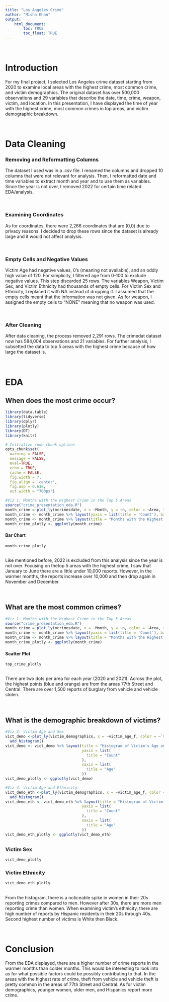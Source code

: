 ```yaml
---
title: "Los Angeles Crime"
author: "Misha Khan"
output: 
    html_document:
        toc: TRUE
        toc_float: TRUE
---
```


<br>

# **Introduction**
For my final project, I selected Los Angeles crime dataset starting from 2020 to examine local areas with the highest crime,  most common crime, and victim demographics. The original dataset has over 500,000 observations and 29 variables that describe the date, time, crime, weapon, victim, and location. In this presentation, I have displayed the time of year with the highest crime, most common crimes in top areas, and victim demographic breakdown.

<br>

# **Data Cleaning**
### Removing and Reformatting Columns
The dataset I used was in a .csv file. I renamed the columns and dropped 10 columns that were not relevant for analysis. Then, I reformatted date and time variables to extract month and year and to use them as variables. Since the year is not over, I removed 2022 for certain time related EDA/analysis.

<br>

### Examining Coordinates
As for coordinates, there were 2,266 coordinates that are (0,0) due to privacy reasons. I decided to drop these rows since the dataset is already large and it would not affect analysis.

<br>

### Empty Cells and Negative Values
Victim Age had negative values, 0's (meaning not available), and an oddly high value of 120. For simplicity, I filtered age from 0-100 to exclude negative values. This step discarded 25 rows.
The variables Weapon, Victim Sex, and Victim Ethnicity had thousands of empty cells. For Victim Sex and Ethnicity, I replaced it with NA instead of dropping it. I assumed that the empty cells meant that the information was not given. As for weapon, I assigned the empty cells to "NONE" meaning that no weapon was used.

<br>

### After Cleaning
After data cleaning, the process removed 2,291 rows. The crimedat dataset now has 584,004 observations and 21 variables. For further analysis, I subsetted the data to top 5 areas with the highest crime because of how large the dataset is.

<br>

# **EDA**
## When does the most crime occur?
```r
library(data.table)
library(tidyverse)
library(dplyr)
library(plotly)
library(DT)
library(knitr)

# Initialize code chunk options
opts_chunk$set(
  warning = FALSE,
  message = FALSE,
  eval=TRUE,
  echo = TRUE,
  cache = FALSE,
  fig.width = 7, 
  fig.align = 'center',
  fig.asp = 0.618,
  out.width = "700px")

```

```r
#Viz 1: Months with the Highest Crime in the Top 5 Areas
source("crime_presentation_eda.R")
month_crime = plot_ly(ncrimesdate, x = ~Month, y = ~n, color = ~Area, type = "bar")
month_crime <- month_crime %>% layout(yaxis = list(title = 'Count'), barmode = 'stack')
month_crime <- month_crime %>% layout(title = "Months with the Highest Crime in the Top 5 Areas")
month_crime_plotly <- ggplotly(month_crime)
```

#### Bar Chart {.tabset}

```r
month_crime_plotly 
``` 
## {-}
Like mentioned before, 2022 is excluded from this analysis since the year is not over. Focusing on thetop 5 areas with the highest crime, I saw that January to June there are a little under 10,000 reports. However, in the warmer months, the reports increase over 10,000 and then drop again in November and December.

<br>

## What are the most common crimes?
```r
#Viz 1: Months with the Highest Crime in the Top 5 Areas
source("crime_presentation_eda.R")
month_crime = plot_ly(ncrimesdate, x = ~Month, y = ~n, color = ~Area, type = "bar")
month_crime <- month_crime %>% layout(yaxis = list(title = 'Count'), barmode = 'stack')
month_crime <- month_crime %>% layout(title = "Months with the Highest Crime in the Top 5 Areas")
month_crime_plotly <- ggplotly(month_crime)
```

#### Scatter Plot {.tabset}

```r
top_crime_plotly 
``` 
## {-}
There are two dots per area for each year (2020 and 2021). Across the plot, the highest points (blue and orange) are from the areas 77th Street and Central. There are over 1,500 reports of burglary from vehicle and vehicle stolen.

<br>

## What is the demographic breakdown of victims?
```r
#Viz 3: Victim Age and Sex
vict_demo <-plot_ly(victim_demographics, x = ~victim_age_f, color = ~`Victim Sex`) %>%
  add_histogram()
vict_demo <- vict_demo %>% layout(title = "Histogram of Victim's Age and Gender",
                                  yaxis = list(
                                    title = "Count"
                                  ),
                                  xaxis = list(
                                    title = "Age"
                                  ))
vict_demo_plotly <- ggplotly(vict_demo)
```

```r
#Viz 4: Victim Age and Ethnicity
vict_demo_eth <-plot_ly(victim_demographics, x = ~victim_age_f, color = ~`Victim Ethnicity`) %>%
  add_histogram()
vict_demo_eth <- vict_demo_eth %>% layout(title = "Histogram of Victim's Age and Ethnicity",
                                  yaxis = list(
                                    title = "Count"
                                  ),
                                  xaxis = list(
                                    title = "Age"
                                  ))
vict_demo_eth_plotly <- ggplotly(vict_demo_eth)
```

## {.tabset}

### Victim Sex

```r
vict_demo_plotly
```  

### Victim Ethnicity

```r
vict_demo_eth_plotly 
```

## {-}

From the histogram, there is a noticeable spike in women in their 20s reporting crimes compared to men. However after 30s, there are more men reporting crime than women. 
When examining victim's ethnicity, there are high number of reports by Hispanic residents in their 20s through 40s. Second highest number of victims is White then Black.

<br>

# **Conclusion**
From the EDA displayed, there are a higher number of crime reports in the warmer months than colder months. This would be interesting to look into as for what possible factors could be possibly contributing to that.
In the areas with the highest rate of crime, theft from vehicle and vehicle theft is pretty common in the areas of 77th Street and Central. 
As for victim demographics, younger women, older men, and Hispanics report more crime. 

<br>
